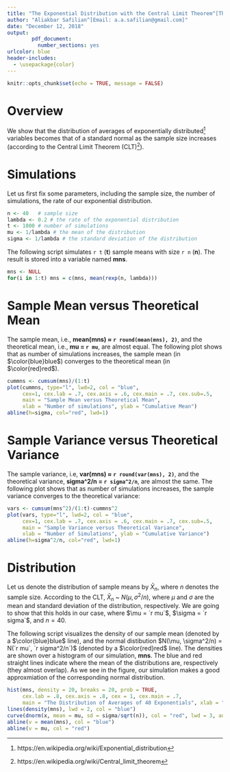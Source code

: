```yaml
---
title: "The Exponential Distribution with the Central Limit Theorem^[This analysis report is the final project-Part1 of the Statistical Inference (Coursera) course at Johns Hopkins University]"
author: "Aliakbar Safilian^[Email: a.a.safilian@gmail.com]"
date: "December 12, 2018"
output: 
        pdf_document:
          number_sections: yes
urlcolor: blue
header-includes:
  - \usepackage{color}
---
```


```r
knitr::opts_chunk$set(echo = TRUE, message = FALSE)
```

 

# Overview {#overview}
We show that the distribution of averages of exponentially distributed^[https://en.wikipedia.org/wiki/Exponential_distribution] variables becomes that of a standard
normal as the sample size increases (according to the Central Limit Theorem (CLT)^[https://en.wikipedia.org/wiki/Central_limit_theorem]).
<!--We investigate the *exponential distribution*^[https://en.wikipedia.org/wiki/Exponential_distribution] in R and compare it with the Central Limit Theorem (CLT)^[https://en.wikipedia.org/wiki/Central_limit_theorem]. ``The CLT states that the distribution of averages of iid variables becomes that of a standard
normal as the sample size increases''[@caffo2016].


The rest of this report is structured as follows: Sec.  [2](#simulation) includes our simulations of the distribution. In Sec. [3](#mean) and Sec. [4](#variance), we compare the sample mean and the sample variance with the theoretical mean and the theoretical variance, respecitly. Finally, in Sec. [5](#distribution),  we show that the sample distribution is approximately normal. -->

# Simulations {#simulations}
Let us first fix some parameters, including the sample size, the number of simulations, the rate of our exponential distribution. <!--As we know, the mean and the standard deviation of an exponential distribution are both equal to (1/rate). They are saved into two variables denoted by **mu** and **sigma**, respectively. -->  

```r
n <- 40   # sample size
lambda <- 0.2 # the rate of the exponential distribution
t <- 1000 # number of simulations
mu <- 1/lambda # the mean of the distribution
sigma <- 1/lambda # the standard deviation of the distribution
```

The following script simulates `r t` (**t**) sample means with size `r n` (**n**). The result is stored into a variable named **mns**. <!--We take advantage of the **rexp** command to make simulations of the exponential distribution. Using by a **for** loop, we do `r t` simulations. -->

```r
mns <- NULL
for(i in 1:t) mns = c(mns, mean(rexp(n, lambda)))
```




# Sample Mean versus Theoretical Mean {#mean}
<!--The following script outputs the sample mean (**mns**) and the mean of our exponential distibution (**mu**): 
```r
mean(mns) # sample mean
mu # theoretical mean
```
-->

The sample mean, i.e.,  **mean(mns) $\approx$ `r round(mean(mns), 2)`**, and the theoretical mean, i.e., **mu = `r mu`**, are almost equal. The following plot shows that as number of simulations increases, the sample mean (in $\color{blue}blue$) converges to the theoretical mean (in $\color{red}red$). 

```r
cummns <- cumsum(mns)/(1:t)
plot(cummns, type="l", lwd=2, col = "blue", 
     cex=1, cex.lab = .7, cex.axis = .6, cex.main = .7, cex.sub=.5, 
     main = "Sample Mean versus Theoretical Mean",
     xlab = "Number of simulations", ylab = "Cumulative Mean")
abline(h=sigma, col="red", lwd=1)
```


# Sample Variance versus Theoretical Variance {#variance}
<!--The following script outputs the sample variance and the theoretical standard deviation (i.e., **sigma^/n**): 
```r
var(mns) # sample variance
sigma^2/n # theoreical variance
```
-->
The sample variance, i.e, **var(mns) $\approx$ `r round(var(mns), 2)`**, and the theoretical variance, **sigma^2/n = `r sigma^2/n`**, are almost the same. The following plot shows that as number of simulations increases, the sample variance converges to the theoretical variance: 

```r
vars <- cumsum(mns^2)/(1:t)-cummns^2
plot(vars, type="l", lwd=2, col = "blue", 
     cex=1, cex.lab = .7, cex.axis = .6, cex.main = .7, cex.sub=.5,  
     main = "Sample Variance versus Theoretical Variance",
     xlab = "Number of Simulations", ylab = "Cumulative Variance")
abline(h=sigma^2/n, col="red", lwd=1)
```

# Distribution {#distribution}
Let us denote the distribution of sample means by $\bar{X}_n$, where $n$ denotes the sample size. According to the CLT, $\bar{X}_n$ ~ $N(\mu, \sigma^2/n)$, where $\mu$ and $\sigma$ are the mean and standard deviation of the distribution, respectively. We are going to show that this holds in our case, where $\mu = `r mu`$, $\sigma = `r sigma`$, and $n = 40$. 

The following script visualizes the density of our sample mean (denoted by a $\color{blue}blue$ line), and the normal distibution $N(\mu, \sigma^2/n) = N(`r mu`, `r sigma^2/n`)$ (denoted by a $\color{red}red$ line). The densities are shown over a histogram of our simulation, **mns**. The blue and red straight lines indicate where the mean of the distributions are, respectively (they almost overlap). As we see in the figure, our simulation makes a good approxmiation of the corresponding normal distribution. 

```r
hist(mns, density = 20, breaks = 20, prob = TRUE, 
     cex.lab = .8, cex.axis = .8, cex = 1, cex.main = .7, 
     main = "The Distribution of Averages of 40 Exponentials", xlab = "means")
lines(density(mns), lwd = 2, col = "blue")
curve(dnorm(x, mean = mu, sd = sigma/sqrt(n)), col = "red", lwd = 3, add = TRUE)
abline(v = mean(mns), col = "blue")
abline(v = mu, col = "red")
```
<!--
# References

---
references:
- id: caffo2016
  title: Statistical Inference for Data Science
  author:
  - family: Caffo
    given: Brian
  URL: 'https://leanpub.com/LittleInferenceBook'
  publisher: Lean Publishing
  type: book
  issued:
    year: 2016
    
--->